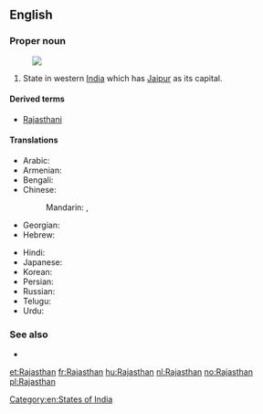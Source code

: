 ==English==
{{wikipedia}}

===Proper noun===
{{en-proper noun}}
[[Image:Rajasthan in India (disputed hatched).svg|thumb|]]
# State in western [[India]] which has [[Jaipur]] as its capital.

====Derived terms====
* [[Rajasthani]]

====Translations====
{{trans-top|a state in western India}}
* Arabic: {{t|ar|راجاستان|m|tr=rajastaan}}
* Armenian: {{t-|hy|Ռաջաստան|tr=Raǰastan}}
* Bengali: {{t|bn|রাজস্থান|sc=Beng}}
* Chinese:
*: Mandarin: {{t|cmn|拉賈斯坦邦|sc=Hani}},  {{t|cmn|拉贾斯坦邦|tr=Lājiǎsītǎn-bāng|sc=Hani}}
* Georgian: {{t|ka|რაჯასტანი|sc=Geor|xs=Georgian}}
* Hebrew: {{t|he|ראג'סטאן}}
{{trans-mid}}
* Hindi: {{t+|hi|राजस्थान|tr=rājasthān|xs=Hindi}}
* Japanese: {{t|ja|ラージャスターン|tr=Rājasutān}}
* Korean: {{t|ko|라자스탄|tr=Rajaseutan|sc=Hang}}
* Persian: {{t|fa|راجستان|xs=Persian}}
* Russian: {{t|ru|Раджастхан|m|tr=Radžastxán}}
* Telugu: {{t+|te|రాజస్థాన్}}
* Urdu: {{t|ur|راجستھان|tr=rājasthān|xs=Urdu}}
{{trans-bottom}}

===See also===
* {{list|en|states of India}}

[[Category:en:States of India]]

[[et:Rajasthan]]
[[fr:Rajasthan]]
[[hu:Rajasthan]]
[[nl:Rajasthan]]
[[no:Rajasthan]]
[[pl:Rajasthan]]